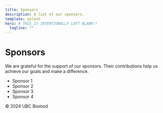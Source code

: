 ```yaml
---
title: Sponsors
description: A list of our sponsors.
template: splash
hero: # THIS IS INTENTIONALLY LEFT BLANK!!
  tagline: ""
---
```


# Sponsors

We are grateful for the support of our sponsors. Their contributions help us achieve our goals and make a difference.

- Sponsor 1
- Sponsor 2
- Sponsor 3
- Sponsor 4

<footer>&copy; 2024 UBC Biomod</footer>
